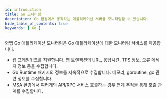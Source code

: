 ```yaml
---
id: introduction
title: Go 모니터링
description: Go 환경에서 동작하는 애플리케이션 서버를 모니터링할 수 있습니다.
hide_table_of_contents: true
keywords: [ Go ]
---
```



와탭 Go 애플리케이션 모니터링은 Go 애플리케이션에 대한 모니터링 서비스를 제공합니다.

- 웹 프레임워크를 지원합니다. 웹 트랜잭션의 URL, 응답시간, TPS 정보, 오류 메세지 정보 등을 수집합니다.
- Go Runtime 패키지의 정보를 지속적으로 수집합니다. 메모리, goroutine, gc 관련 정보를 수집합니다.
- MSA 환경에서 여러개의 API/RPC 서비스 호출하는 경우 연계 추적을 통해 호출 관계를 수집합니다.


<Apmcommonintro />  